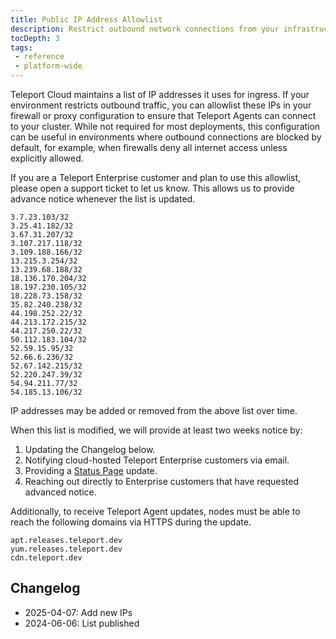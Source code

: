 ```yaml
---
title: Public IP Address Allowlist
description: Restrict outbound network connections from your infrastructure to cloud-hosted Teleport Enterprise.
tocDepth: 3
tags:
 - reference
 - platform-wide
---
```


Teleport Cloud maintains a list of IP addresses it uses for ingress. If your environment restricts outbound traffic,
you can allowlist these IPs in your firewall or proxy configuration to ensure that Teleport Agents can connect to your cluster.
While not required for most deployments, this configuration can be useful in environments where outbound
connections are blocked by default, for example, when firewalls deny all internet access unless explicitly allowed.

<Admonition type="note">
    If you are a Teleport Enterprise customer and plan to use this allowlist, please open a support ticket to let us know. This allows us to provide advance notice whenever the list is updated.
</Admonition>

```
3.7.23.103/32
3.25.41.182/32
3.67.31.207/32
3.107.217.118/32
3.109.188.166/32
13.215.3.254/32
13.239.68.188/32
18.136.170.204/32
18.197.230.105/32
18.228.73.158/32
35.82.240.238/32
44.198.252.22/32
44.213.172.215/32
44.217.250.22/32
50.112.183.104/32
52.59.15.95/32
52.66.6.236/32
52.67.142.215/32
52.220.247.39/32
54.94.211.77/32
54.185.13.106/32
```

<Admonition type="info">
IP addresses may be added or removed from the above list over time.
</Admonition>

When this list is modified, we will provide at least two weeks notice by:
1. Updating the Changelog below.
1. Notifying cloud-hosted Teleport Enterprise customers via email.
1. Providing a [Status Page](https://status.teleport.sh/) update.
1. Reaching out directly to Enterprise customers that have requested advanced notice.

Additionally, to receive Teleport Agent updates, nodes must be able to reach the following domains via HTTPS during the update.

```
apt.releases.teleport.dev
yum.releases.teleport.dev
cdn.teleport.dev
```

## Changelog

- 2025-04-07: Add new IPs
- 2024-06-06: List published
